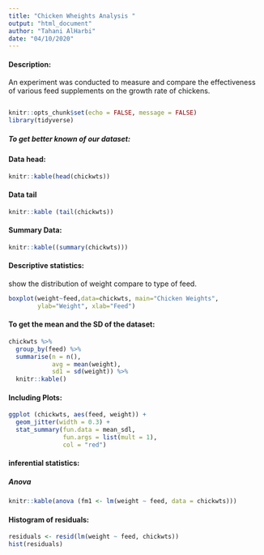 ```yaml
---
title: "Chicken Wheights Analysis "
output: "html_document"
author: "Tahani AlHarbi"
date: "04/10/2020"
---
```




#### **Description:**

An experiment was conducted to measure and compare the effectiveness of various feed 
 supplements on the growth rate of chickens.
```r

```



```r
knitr::opts_chunk$set(echo = FALSE, message = FALSE)
library(tidyverse)
```






#####  To get better known of our dataset:

#### **Data head**: 

```r
knitr::kable(head(chickwts))

```
#### **Data tail**

```r

knitr::kable (tail(chickwts))

```
#### **Summary Data:**


```r
knitr::kable((summary(chickwts)))

```



####  **Descriptive statistics:** 



show the distribution of weight compare to type of feed.

```r
boxplot(weight~feed,data=chickwts, main="Chicken Weights",
        ylab="Weight", xlab="Feed") 
```





#### **To get the mean and the SD of the dataset:**

```r
chickwts %>% 
  group_by(feed) %>% 
  summarise(n = n(),
            avg = mean(weight), 
            sd1 = sd(weight)) %>%
  knitr::kable()

```

####  **Including Plots:**

```r
ggplot (chickwts, aes(feed, weight)) +
  geom_jitter(width = 0.3) +
  stat_summary(fun.data = mean_sdl, 
               fun.args = list(mult = 1), 
               col = "red")
```



#### **inferential statistics:** 
##### **Anova**

```r
knitr::kable(anova (fm1 <- lm(weight ~ feed, data = chickwts)))

```





#### **Histogram of residuals:**
```r
residuals <- resid(lm(weight ~ feed, chickwts))
hist(residuals)
```

